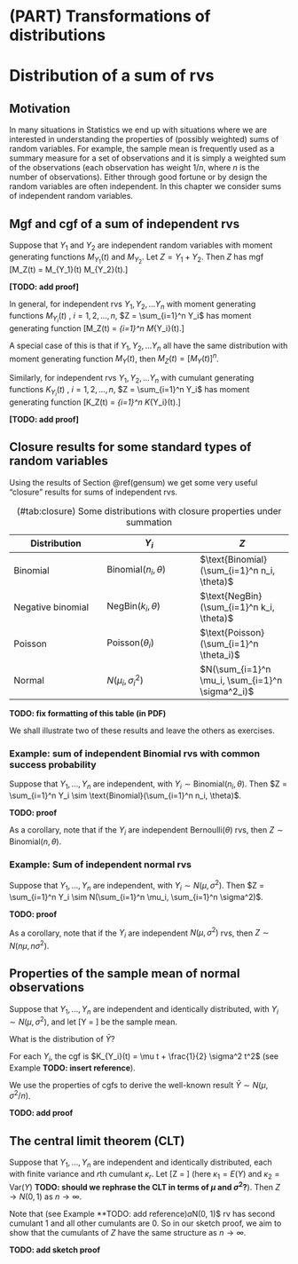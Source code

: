 # (PART) Transformations of distributions {-}

# Distribution of a sum of rvs

## Motivation
In many situations in Statistics we end up with situations 
where we are interested in understanding the properties of 
(possibly weighted) sums of random variables.
For example, the sample mean is frequently used as a summary 
measure for a set of observations and it is simply a weighted 
sum of the observations (each observation has weight $1/n$, 
where $n$ is the number of observations).
Either through good fortune or by design the random variables 
are often independent. In this chapter we consider sums of 
independent random variables. 

##  Mgf and cgf of a sum of independent rvs {#gensum}
Suppose that $Y_1$ and $Y_2$ are independent random variables 
with moment generating functions 
$M_{Y_1}(t)$ and $M_{Y_2}$.
Let $Z = Y_1 + Y_2.$
Then $Z$ has mgf
\[M_Z(t)  = M_{Y_1}(t) M_{Y_2}(t).\]

**[TODO: add proof]**

In general, for independent rvs
$Y_1, Y_2, \ldots Y_n$ 
with moment generating
functions $M_{Y_i}(t)$ , $i = 1, 2, \ldots, n$,
$Z = \sum_{i=1}^n Y_i$ 
has moment generating function
\[M_Z(t) = \prod_{i=1}^n M_{Y_i}(t).\]

A special case of this is that if $Y_1, Y_2, \ldots Y_n$  all have
the same distribution with moment generating function $M_Y(t)$,
then
$M_Z(t) = [M_Y(t)]^n$.

Similarly, for independent rvs
$Y_1, Y_2, \ldots Y_n$ 
with cumulant generating
functions $K_{Y_i}(t)$ , $i = 1, 2, \ldots, n$,
$Z = \sum_{i=1}^n Y_i$ 
has moment generating function
\[K_Z(t) = \sum_{i=1}^n K_{Y_i}(t).\]

**[TODO: add proof]**

## Closure results for some standard types of random variables

Using the results of Section \@ref(gensum)
we get some very useful “closure”
results for sums of independent rvs.

| Distribution      | $Y_i$                          | $Z$                                              |
|----|----|----|
| Binomial          | $\text{Binomial}(n_i, \theta)$ | $\text{Binomial}(\sum_{i=1}^n n_i, \theta)$      |
| Negative binomial | $\text{NegBin}(k_i, \theta)$   | $\text{NegBin}(\sum_{i=1}^n k_i, \theta)$        |
| Poisson           | $\text{Poisson}(\theta_i)$     | $\text{Poisson}(\sum_{i=1}^n \theta_i)$          |
| Normal            | $N(\mu_i, \sigma^2_i)$         | $N(\sum_{i=1}^n \mu_i, \sum_{i=1}^n \sigma^2_i)$ |

Table: (\#tab:closure) Some distributions with closure properties under summation

**TODO: fix formatting of this table (in PDF)**

We shall illustrate two of these results and leave the others as exercises.

### Example: sum of independent Binomial rvs with common success probability

Suppose that $Y_1, \ldots, Y_n$
are independent, with $Y_i \sim \text{Binomial}(n_i , \theta)$. Then
$Z = \sum_{i=1}^n Y_i \sim \text{Binomial}(\sum_{i=1}^n n_i, \theta)$.

**TODO: proof**


As a corollary, note that if the 
$Y_i$ are independent $\text{Bernoulli}(\theta)$ rvs, then 
$Z \sim \text{Binomial}(n, \theta)$.

### Example: Sum of independent normal rvs

Suppose that $Y_1, \ldots, Y_n$
are independent, with $Y_i \sim N(\mu, \sigma^2)$. Then
$Z = \sum_{i=1}^n Y_i \sim N(\sum_{i=1}^n \mu_i, \sum_{i=1}^n \sigma^2)$.

**TODO: proof**

As a corollary, note that if the 
$Y_i$ are independent $N(\mu, \sigma^2)$ rvs, then 
$Z \sim N(n \mu, n \sigma^2)$.

## Properties of the sample mean of normal observations

Suppose that $Y_1, \ldots, Y_n$  are independent
and identically distributed,
with $Y_i \sim N(\mu, \sigma^2)$, and let
\[\bar Y = \frac{\sum_{i=1}^n Y_i}{n}\]
be the sample mean.

What is the distribution of $\bar Y$?

For each $Y_i$, the cgf is 
$K_{Y_i}(t) = \mu t + \frac{1}{2} \sigma^2 t^2$
(see Example **TODO: insert reference**).

We use the properties of cgfs to derive the well-known result 
$\bar Y \sim N(\mu, \sigma^2/n)$.

**TODO: add proof**


## The central limit theorem (CLT)

Suppose that $Y_1, \ldots, Y_n$  are independent
and identically distributed,
each with finite variance and $r$th cumulant $\kappa_r$.
Let
\[Z = \frac{\bar Y - \kappa_1}{\sqrt{\kappa_2}/n}\]
(here $\kappa_1 = E(Y)$ and $\kappa_2 = \text{Var}(Y)$
**TODO: should we rephrase the CLT in terms of $\mu$
and $\sigma^2$?**).
Then $Z \rightarrow N(0, 1)$ as $n \rightarrow \infty$.

Note that (see Example **TODO: add reference$) a
$N(0, 1)$ rv has second cumulant $1$ and all other
cumulants are $0$. So in our sketch proof, we aim to show that the
cumulants of $Z$ have the same structure as $n \rightarrow \infty$.

**TODO: add sketch proof**

